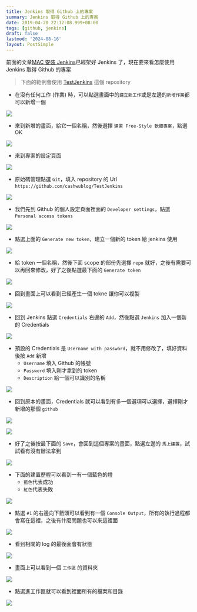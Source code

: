 ```yaml
---
title: Jenkins 取得 Github 上的專案
summary: Jenkins 取得 Github 上的專案
date: 2019-04-20 22:12:08.999+08:00
tags: [github, jenkins]
draft: false
lastmod: '2024-08-16'
layout: PostSimple
---
```


前面的文章[MAC 安裝 Jenkins](/blog/mac-install-jenkins)已經架好 Jenkins 了，現在要來看怎麼使用 Jenkins 取得 Github 的專案

> 下面的範例會使用 [TestJenkins](https://github.com/cashwublog/TestJenkins) 這個 repository

- 在沒有任何工作 (作業) 時，可以點選畫面中的`建立新工作`或是左邊的`新增作業`都可以新增一個

![](/static/images/404.webp)

- 來到新增的畫面，給它一個名稱，然後選擇 `建置 Free-Style 軟體專案`，點選 OK

![](/static/images/404.webp)

- 來到專案的設定頁面

![](/static/images/404.webp)

- 原始碼管理點選 `Git`，填入 repository 的 Url `https://github.com/cashwublog/TestJenkins`

![](/static/images/404.webp)

- 我們先到 Github 的個人設定頁面裡面的 `Developer settings`，點選 `Personal access tokens`

![](/static/images/404.webp)

- 點選上面的 `Generate new token`，建立一個新的 token 給 jenkins 使用

![](/static/images/404.webp)

- 給 token 一個名稱，然後下面 scope 的部份先選擇 `repo` 就好，之後有需要可以再回來修改，好了之後點選最下面的 `Generate token`

![](/static/images/404.webp)

- 回到畫面上可以看到已經產生一個 tokne 讓你可以複製

![](/static/images/404.webp)

- 回到 Jenkins 點選 `Credentials` 右邊的 `Add`，然後點選 `Jenkins` 加入一個新的 Credentials

![](/static/images/404.webp)

- 預設的 Credentials 是 `Username with password`，就不用修改了，填好資料後按 `Add` 新增
  - `Username` 填入 Github 的帳號
  - `Password` 填入剛才拿到的 token
  - `Description` 給一個可以識別的名稱

![](/static/images/404.webp)

- 回到原本的畫面，Credentials 就可以看到有多一個選項可以選擇，選擇剛才新增的那個 `github`

![](/static/images/404.webp)

![](/static/images/404.webp)

- 好了之後按最下面的 `Save`，會回到這個專案的畫面，點選左邊的 `馬上建置`，試試看有沒有辦法拿到

![](/static/images/404.webp)

- 下面的建置歷程可以看到一有一個藍色的燈
  - `藍色`代表成功
  - `紅色`代表失敗

![](/static/images/404.webp)

- 點選 `#1` 的右邊向下箭頭可以看到有一個 `Console Output`，所有的執行過程都會寫在這裡，之後有什麼問題也可以來這裡面

![](/static/images/404.webp)

- 看到相關的 log 的最後面會有狀態

![](/static/images/404.webp)

- 畫面上可以看到一個 `工作區` 的資料夾

![](/static/images/404.webp)

- 點選進工作區就可以看到裡面所有的檔案和目錄

![](/static/images/404.webp)
